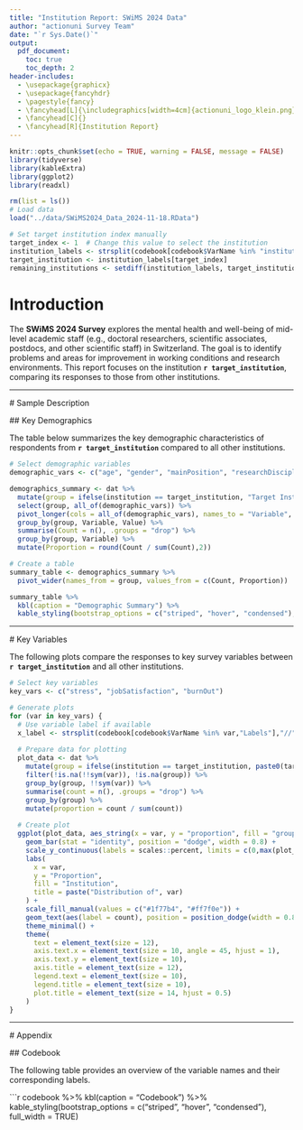 ```yaml
---
title: "Institution Report: SWiMS 2024 Data"
author: "actionuni Survey Team"
date: "`r Sys.Date()`"
output:
  pdf_document:
    toc: true
    toc_depth: 2
header-includes:
  - \usepackage{graphicx}
  - \usepackage{fancyhdr}
  - \pagestyle{fancy}
  - \fancyhead[L]{\includegraphics[width=4cm]{actionuni_logo_klein.png}}
  - \fancyhead[C]{}
  - \fancyhead[R]{Institution Report}
---
```



```r
knitr::opts_chunk$set(echo = TRUE, warning = FALSE, message = FALSE)
library(tidyverse)
library(kableExtra)
library(ggplot2)
library(readxl)
```

```r
rm(list = ls())
# Load data
load("../data/SWiMS2024_Data_2024-11-18.RData")

# Set target institution index manually
target_index <- 1  # Change this value to select the institution
institution_labels <- strsplit(codebook[codebook$VarName %in% "institution","Labels"],"//")[[1]]
target_institution <- institution_labels[target_index]
remaining_institutions <- setdiff(institution_labels, target_institution)

```

# Introduction

The **SWiMS 2024 Survey** explores the mental health and well-being of mid-level academic staff (e.g., doctoral researchers, scientific associates, postdocs, and other scientific staff) in Switzerland. The goal is to identify problems and areas for improvement in working conditions and research environments. This report focuses on the institution **`r target_institution`**, comparing its responses to those from other institutions.

---
  
  # Sample Description
  
  ## Key Demographics
  
  The table below summarizes the key demographic characteristics of respondents from **`r target_institution`** compared to all other institutions.

```r
# Select demographic variables
demographic_vars <- c("age", "gender", "mainPosition", "researchDiscipline", "phd")

demographics_summary <- dat %>%
  mutate(group = ifelse(institution == target_institution, "Target Institution", "Other Institutions")) %>%
  select(group, all_of(demographic_vars)) %>%
  pivot_longer(cols = all_of(demographic_vars), names_to = "Variable", values_to = "Value") %>%
  group_by(group, Variable, Value) %>%
  summarise(Count = n(), .groups = "drop") %>%
  group_by(group, Variable) %>%
  mutate(Proportion = round(Count / sum(Count),2))

# Create a table
summary_table <- demographics_summary %>%
  pivot_wider(names_from = group, values_from = c(Count, Proportion))

summary_table %>%
  kbl(caption = "Demographic Summary") %>%
  kable_styling(bootstrap_options = c("striped", "hover", "condensed"), full_width = FALSE)
```

---
  
  # Key Variables
  
  The following plots compare the responses to key survey variables between **`r target_institution`** and all other institutions.

```r
# Select key variables
key_vars <- c("stress", "jobSatisfaction", "burnOut")

# Generate plots
for (var in key_vars) {
  # Use variable label if available
  x_label <- strsplit(codebook[codebook$VarName %in% var,"Labels"],"//")[[1]]
  
  # Prepare data for plotting
  plot_data <- dat %>%
    mutate(group = ifelse(institution == target_institution, paste0(target_institution), "Other Institutions")) %>%
    filter(!is.na(!!sym(var)), !is.na(group)) %>%
    group_by(group, !!sym(var)) %>%
    summarise(count = n(), .groups = "drop") %>%
    group_by(group) %>%
    mutate(proportion = count / sum(count))
  
  # Create plot
  ggplot(plot_data, aes_string(x = var, y = "proportion", fill = "group")) +
    geom_bar(stat = "identity", position = "dodge", width = 0.8) +
    scale_y_continuous(labels = scales::percent, limits = c(0,max(plot_data$proportion+.05))) +
    labs(
      x = var,
      y = "Proportion",
      fill = "Institution",
      title = paste("Distribution of", var)
    ) +
    scale_fill_manual(values = c("#1f77b4", "#ff7f0e")) +
    geom_text(aes(label = count), position = position_dodge(width = 0.8), vjust = -0.5, size = 4) +
    theme_minimal() +
    theme(
      text = element_text(size = 12),
      axis.text.x = element_text(size = 10, angle = 45, hjust = 1),
      axis.text.y = element_text(size = 10),
      axis.title = element_text(size = 12),
      legend.text = element_text(size = 10),
      legend.title = element_text(size = 10),
      plot.title = element_text(size = 14, hjust = 0.5)
    )
}
```

---
  
  # Appendix
  
  ## Codebook
  
  The following table provides an overview of the variable names and their corresponding labels.

```r
codebook %>%
  kbl(caption = "Codebook") %>%
  kable_styling(bootstrap_options = c("striped", "hover", "condensed"), full_width = TRUE)
